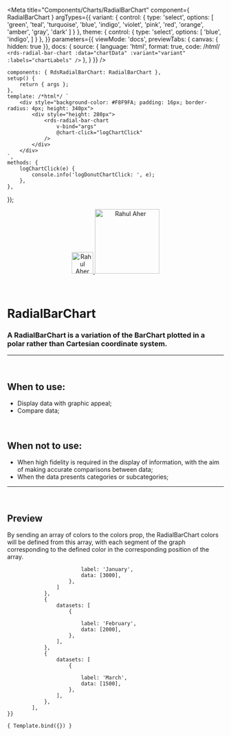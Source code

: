 
<Meta
	title="Components/Charts/RadialBarChart"
	component={ RadialBarChart }
	argTypes={{
		variant: {
			control: {
				type: 'select',
				options: [
				'green',
				'teal',
				'turquoise',
				'blue',
				'indigo',
				'violet',
				'pink',
				'red',
				'orange',
				'amber',
				'gray',
				'dark'
				]
			}
		},
		theme: {
			control: {
				type: 'select',
				options: [
				'blue',
				'indigo',
				]
			}
		},
	}}
	parameters={{
		viewMode: 'docs',
		previewTabs: { canvas: { hidden: true }},
		docs: {
			source: {
				language: 'html',
				format: true,
				code: /*html*/
`<rds-radial-bar-chart
	:data="chartData"
	:variant="variant"
	:labels="chartLabels"
/>`
			},
		}
	}}
/>

	components: { RdsRadialBarChart: RadialBarChart },
	setup() {
		return { args };
	},
	template: /*html*/ `
		<div style="background-color: #F8F9FA; padding: 16px; border-radius: 4px; height: 340px">
			<div style="height: 280px">
				<rds-radial-bar-chart
					v-bind="args"
					@chart-click="logChartClick"
				/>
			</div>
		</div>
	`,
	methods: {
		logChartClick(e) {
			console.info('logDonutChartClick: ', e);
		},
	},
});


<div align="center" style={{display: 'flex'}}>
    <a href="https://rahulaher.netlify.app">
        <img src="../../../img/logo/glyph-black-colored.svg" alt="Rahul Aher logo" width="50" />
        <img src="../../../img/logo/word-black-colored.svg" alt="Rahul Aher" width="150" />
    </a>
</div>

<br />
<br />

# RadialBarChart

### A RadialBarChart is a variation of the BarChart plotted in a polar rather than Cartesian coordinate system.
---
<br />


## When to use:
- Display data with graphic appeal;
- Compare data;


<br />

## When not to use:
- When high fidelity is required in the display of information, with the aim of making accurate comparisons between data;
- When the data presents categories or subcategories;

---

<br />


## Preview

By sending an array of colors to the colors prop, the RadialBarChart colors will be defined
from this array, with each segment of the graph corresponding to the defined color
in the corresponding position of the array.

<Canvas>
	<Story
		name="RadialBarChart"
		args={{
			theme: 'blue',
			data: [
				{
					datasets: [
						{
							
							label: 'January',
							data: [3000],
						},
					]
				},
				{
					datasets: [
						{
							
							label: 'February',
							data: [2000],
						},
					],
				},
				{
					datasets: [
						{
							
							label: 'March',
							data: [1500],
						},
					],
				},
			],
	}}
>
	{ Template.bind({}) }
  </Story>
</Canvas>

<ArgsTable story="RadialBarChart" />

<br />